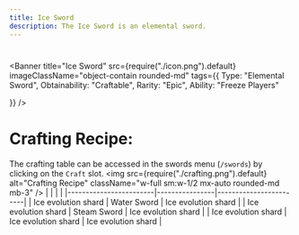 ```yaml
---
title: Ice Sword
description: The Ice Sword is an elemental sword.
---
```

#


<Banner 
   title="Ice Sword"
   src={require("./icon.png").default}
   imageClassName="object-contain rounded-md"
   tags={{
      Type: "Elemental Sword", 
      Obtainability: "Craftable",
      Rarity: "Epic",
      Ability: "Freeze Players"

   }}
/>

<div className="mt-6" />

# Crafting Recipe:
The crafting table can be accessed in the swords menu (`/swords`) by clicking on the `Craft` slot.
<img src={require("./crafting.png").default} alt="Crafting Recipe" className="w-full sm:w-1/2 mx-auto rounded-md mb-3" />
|                         |                |                        |
|------------------------|----------------|------------------------|
| Ice evolution shard  | Water Sword    | Ice evolution shard  |
| Ice evolution shard  | Steam Sword  | Ice evolution shard  |
| Ice evolution shard  | Ice evolution shard | Ice evolution shard |
